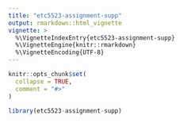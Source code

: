 ```yaml
---
title: "etc5523-assignment-supp"
output: rmarkdown::html_vignette
vignette: >
  %\VignetteIndexEntry{etc5523-assignment-supp}
  %\VignetteEngine{knitr::rmarkdown}
  %\VignetteEncoding{UTF-8}
---
```


```r
knitr::opts_chunk$set(
  collapse = TRUE,
  comment = "#>"
)
```

```r
library(etc5523-assignment-supp)
```
